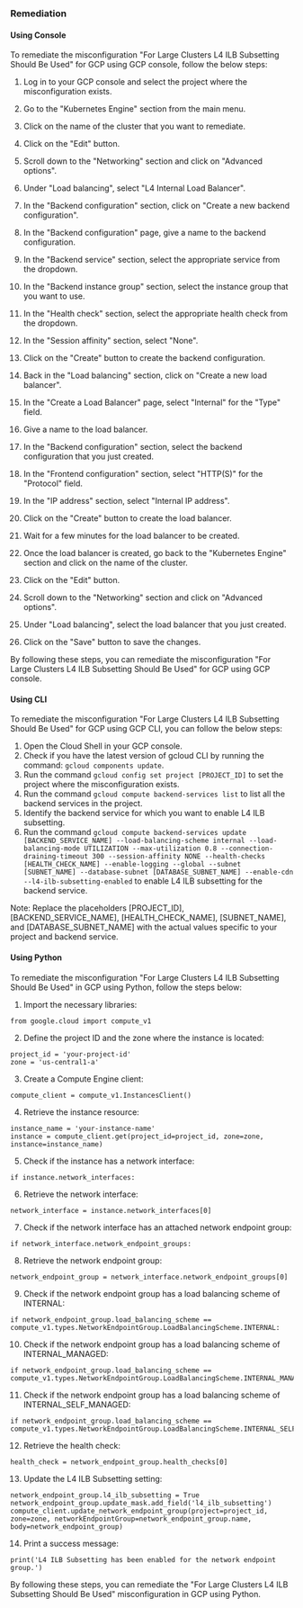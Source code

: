 ### Remediation

#### Using Console

To remediate the misconfiguration "For Large Clusters L4 ILB Subsetting Should Be Used" for GCP using GCP console, follow the below steps:

1. Log in to your GCP console and select the project where the misconfiguration exists.

2. Go to the "Kubernetes Engine" section from the main menu.

3. Click on the name of the cluster that you want to remediate.

4. Click on the "Edit" button.

5. Scroll down to the "Networking" section and click on "Advanced options".

6. Under "Load balancing", select "L4 Internal Load Balancer".

7. In the "Backend configuration" section, click on "Create a new backend configuration".

8. In the "Backend configuration" page, give a name to the backend configuration.

9. In the "Backend service" section, select the appropriate service from the dropdown.

10. In the "Backend instance group" section, select the instance group that you want to use.

11. In the "Health check" section, select the appropriate health check from the dropdown.

12. In the "Session affinity" section, select "None".

13. Click on the "Create" button to create the backend configuration.

14. Back in the "Load balancing" section, click on "Create a new load balancer".

15. In the "Create a Load Balancer" page, select "Internal" for the "Type" field.

16. Give a name to the load balancer.

17. In the "Backend configuration" section, select the backend configuration that you just created.

18. In the "Frontend configuration" section, select "HTTP(S)" for the "Protocol" field.

19. In the "IP address" section, select "Internal IP address".

20. Click on the "Create" button to create the load balancer.

21. Wait for a few minutes for the load balancer to be created.

22. Once the load balancer is created, go back to the "Kubernetes Engine" section and click on the name of the cluster.

23. Click on the "Edit" button.

24. Scroll down to the "Networking" section and click on "Advanced options".

25. Under "Load balancing", select the load balancer that you just created.

26. Click on the "Save" button to save the changes.

By following these steps, you can remediate the misconfiguration "For Large Clusters L4 ILB Subsetting Should Be Used" for GCP using GCP console.

#### Using CLI

To remediate the misconfiguration "For Large Clusters L4 ILB Subsetting Should Be Used" for GCP using GCP CLI, you can follow the below steps:

1. Open the Cloud Shell in your GCP console.
2. Check if you have the latest version of gcloud CLI by running the command: `gcloud components update`.
3. Run the command `gcloud config set project [PROJECT_ID]` to set the project where the misconfiguration exists.
4. Run the command `gcloud compute backend-services list` to list all the backend services in the project.
5. Identify the backend service for which you want to enable L4 ILB subsetting.
6. Run the command `gcloud compute backend-services update [BACKEND_SERVICE_NAME] --load-balancing-scheme internal --load-balancing-mode UTILIZATION --max-utilization 0.8 --connection-draining-timeout 300 --session-affinity NONE --health-checks [HEALTH_CHECK_NAME] --enable-logging --global --subnet [SUBNET_NAME] --database-subnet [DATABASE_SUBNET_NAME] --enable-cdn --l4-ilb-subsetting-enabled` to enable L4 ILB subsetting for the backend service.

Note: Replace the placeholders [PROJECT_ID], [BACKEND_SERVICE_NAME], [HEALTH_CHECK_NAME], [SUBNET_NAME], and [DATABASE_SUBNET_NAME] with the actual values specific to your project and backend service.

#### Using Python

To remediate the misconfiguration "For Large Clusters L4 ILB Subsetting Should Be Used" in GCP using Python, follow the steps below:

1. Import the necessary libraries:

```
from google.cloud import compute_v1
```

2. Define the project ID and the zone where the instance is located:

```
project_id = 'your-project-id'
zone = 'us-central1-a'
```

3. Create a Compute Engine client:

```
compute_client = compute_v1.InstancesClient()
```

4. Retrieve the instance resource:

```
instance_name = 'your-instance-name'
instance = compute_client.get(project_id=project_id, zone=zone, instance=instance_name)
```

5. Check if the instance has a network interface:

```
if instance.network_interfaces:
```

6. Retrieve the network interface:

```
network_interface = instance.network_interfaces[0]
```

7. Check if the network interface has an attached network endpoint group:

```
if network_interface.network_endpoint_groups:
```

8. Retrieve the network endpoint group:

```
network_endpoint_group = network_interface.network_endpoint_groups[0]
```

9. Check if the network endpoint group has a load balancing scheme of INTERNAL:

```
if network_endpoint_group.load_balancing_scheme == compute_v1.types.NetworkEndpointGroup.LoadBalancingScheme.INTERNAL:
```

10. Check if the network endpoint group has a load balancing scheme of INTERNAL_MANAGED:

```
if network_endpoint_group.load_balancing_scheme == compute_v1.types.NetworkEndpointGroup.LoadBalancingScheme.INTERNAL_MANAGED:
```

11. Check if the network endpoint group has a load balancing scheme of INTERNAL_SELF_MANAGED:

```
if network_endpoint_group.load_balancing_scheme == compute_v1.types.NetworkEndpointGroup.LoadBalancingScheme.INTERNAL_SELF_MANAGED:
```

12. Retrieve the health check:

```
health_check = network_endpoint_group.health_checks[0]
```

13. Update the L4 ILB Subsetting setting:

```
network_endpoint_group.l4_ilb_subsetting = True
network_endpoint_group.update_mask.add_field('l4_ilb_subsetting')
compute_client.update_network_endpoint_group(project=project_id, zone=zone, networkEndpointGroup=network_endpoint_group.name, body=network_endpoint_group)
```

14. Print a success message:

```
print('L4 ILB Subsetting has been enabled for the network endpoint group.')
```

By following these steps, you can remediate the "For Large Clusters L4 ILB Subsetting Should Be Used" misconfiguration in GCP using Python.


